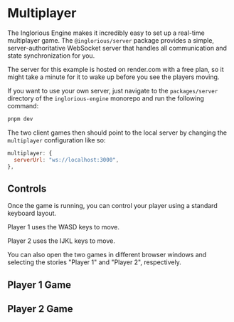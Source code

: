 
<Meta of={MultiplayerStories} />

# Multiplayer

The Inglorious Engine makes it incredibly easy to set up a real-time multiplayer game. The `@inglorious/server` package provides a simple, server-authoritative WebSocket server that handles all communication and state synchronization for you.

The server for this example is hosted on render.com with a free plan, so it might take a minute for it to wake up before you see the players moving.

If you want to use your own server, just navigate to the `packages/server` directory of the `inglorious-engine` monorepo and run the following command:

```sh
pnpm dev
```

The two client games then should point to the local server by changing the `multiplayer` configuration like so:

```javascript
multiplayer: {
  serverUrl: "ws://localhost:3000",
},
```

## Controls

Once the game is running, you can control your player using a standard keyboard layout.

Player 1 uses the WASD keys to move.

Player 2 uses the IJKL keys to move.

You can also open the two games in different browser windows and selecting the stories "Player 1" and "Player 2", respectively.

<Canvas of={MultiplayerStories.Player1} />

<Canvas of={MultiplayerStories.Player2} />

## Player 1 Game

<Source dark code={player1} />

## Player 2 Game

<Source dark code={player2} />
